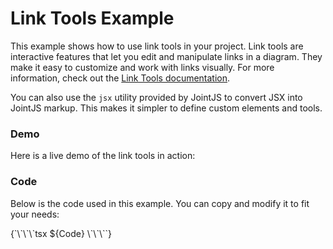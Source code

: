
<Meta of={Stories} />

# Link Tools Example

This example shows how to use link tools in your project. Link tools are interactive features that let you edit and manipulate links in a diagram. They make it easy to customize and work with links visually. For more information, check out the [Link Tools documentation](https://resources.jointjs.com/tutorial/link-tools).

You can also use the `jsx` utility provided by JointJS to convert JSX into JointJS markup. This makes it simpler to define custom elements and tools.

### Demo

Here is a live demo of the link tools in action:

<Canvas of={Stories.Default} />

### Code

Below is the code used in this example. You can copy and modify it to fit your needs:

<Markdown>
{`\`\`\`tsx
${Code}
\`\`\``}
</Markdown>









